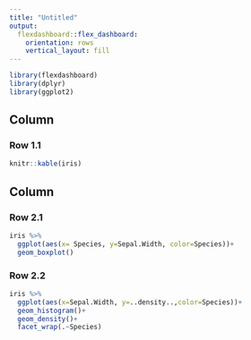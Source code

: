 ```yaml
---
title: "Untitled"
output: 
  flexdashboard::flex_dashboard:
    orientation: rows
    vertical_layout: fill
---
```


```r
library(flexdashboard)
library(dplyr)
library(ggplot2)
```

Column
-------------------------------------------
### Row 1.1

```r
knitr::kable(iris)
```


Column
-------------------------------------------
### Row 2.1
```r
iris %>%
  ggplot(aes(x= Species, y=Sepal.Width, color=Species))+
  geom_boxplot()
```

### Row 2.2
```r
iris %>%
  ggplot(aes(x=Sepal.Width, y=..density..,color=Species))+
  geom_histogram()+
  geom_density()+
  facet_wrap(.~Species)
```
